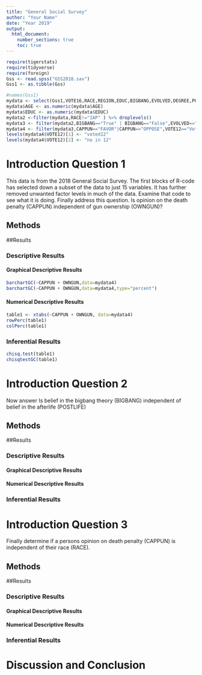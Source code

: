 ```yaml
---
title: "General Social Survey"
author: "Your Name"
date: "Year 2019"
output: 
  html_document:
    number_sections: true
    toc: true
---
```



```r
require(tigerstats)
require(tidyverse)
require(foreign)
Gss <- read.spss("GSS2018.sav")
Gss1 <- as.tibble(Gss)
```

```r
#names(Gss1)
mydata <- select(Gss1,VOTE16,RACE,REGION,EDUC,BIGBANG,EVOLVED,DEGREE,POSTLIFE,AGE,OWNGUN,CAPPUN,COURTS,POLVIEWS,VOTE12,GOD)
mydata$AGE <- as.numeric(mydata$AGE)
mydata$EDUC <- as.numeric(mydata$EDUC)
mydata2 <-filter(mydata,RACE!="IAP" ) %>% droplevels()
mydata3 <- filter(mydata2,BIGBANG=="True" | BIGBANG=="False",EVOLVED=="True"|EVOLVED=="False",POSTLIFE=="YES"|POSTLIFE=="NO",OWNGUN=="YES"|OWNGUN=="NO",COURTS=="TOO HARSH"|COURTS=="NOT HARSH ENOUGH"|COURTS=="ABOUT RIGHT") %>% droplevels()
mydata4 <- filter(mydata3,CAPPUN=="FAVOR"|CAPPUN=="OPPOSE",VOTE12=="Voted"|VOTE12=="Did not vote",VOTE16=="Voted"|VOTE16=="Did not vote") %>% droplevels()
levels(mydata4$VOTE12)[1] <- "voted12"
levels(mydata4$VOTE12)[2] <- "no in 12"

```



# Introduction Question 1

<!--In this section you explain what you are trying to show.  Where did the data come from?  What is the research or other question you are trying to answer?!-->

This data is from the 2018 General Social Survey. The first blocks of R-code has selected down a subset of the data to just 15 variables. It has further removed unwanted factor levels in much of the data. Examine that code to see what it is doing. Finally address this question.  Is opinion on the death penalty (CAPPUN) independent of gun ownership (OWNGUN)?



## Methods

<!--Decide on your methods:  use "variable analysis" or other appropriate descriptors.  Make sure to choose at least one graphical method and at least one numerical method.!-->


##Results

<!--Divide this section into two sub-sections:  One for your descriptive  results and one for your inferential results.!-->

### Descriptive Results

#### Graphical Descriptive Results

<!--Graphical results here.  Make sure to show your code.  Provide appropriate labels for axes, giving units if possible, and provide a good title for the graph, too.  Use the graphical results to describe the patterns if any that exist in the data as focused toward the research question!-->

```r
barchartGC(~CAPPUN + OWNGUN,data=mydata4)
barchartGC(~CAPPUN + OWNGUN,data=mydata4,type="percent")
```

#### Numerical Descriptive Results

<!--Numerical results go here. Use the numerical results to describe the patterns if any that exist in the data as focused toward the research question!-->
```r
table1 <- xtabs(~CAPPUN + OWNGUN, data=mydata4)
rowPerc(table1)
colPerc(table1)
```

### Inferential Results

<!--State hypothesis clearly.  Make sure your discussion of the inferential test covers all the aspects that the test output produces, such as test statistic, p-value etc.  Make a decision about the null hypothesis, explain the assumptions on which the selected test/procedure was based, and why the chosen procedure satisfys the assumptions and is appropriate to answer the research question!-->
```r
chisq.test(table1)
chisqtestGC(table1)
```


# Introduction Question 2

<!--In this section you explain what you are trying to show.  Where did the data come from?  What is the research or other question you are trying to answer?!-->

Now answer Is belief in the bigbang theory (BIGBANG) independent of belief in the afterlife (POSTLIFE)

## Methods

<!--Decide on your methods:  use "variable analysis" or other appropriate descriptors.  Make sure to choose at least one graphical method and at least one numerical method.!-->

##Results

<!--Divide this section into two sub-sections:  One for your descriptive  results and one for your inferential results.!-->

### Descriptive Results

#### Graphical Descriptive Results

<!--Graphical results here.  Make sure to show your code.  Provide appropriate labels for axes, giving units if possible, and provide a good title for the graph, too.  Use the graphical results to describe the patterns if any that exist in the data as focused toward the research question!-->

#### Numerical Descriptive Results

<!--Numerical results go here. Use the numerical results to describe the patterns if any that exist in the data as focused toward the research question!-->

### Inferential Results

<!--State hypothesis clearly.  Make sure your discussion of the inferential test covers all the aspects that the test output produces, such as test statistic, p-value etc.  Make a decision about the null hypothesis, explain the assumptions on which the selected test/procedure was based, and why the chosen procedure satisfys the assumptions and is appropriate to answer the research question!-->

# Introduction Question 3

<!--In this section you explain what you are trying to show.  Where did the data come from?  What is the research or other question you are trying to answer?!-->

Finally determine if a persons opinion on death penalty (CAPPUN) is independent of their race (RACE).

## Methods

<!--Decide on your methods:  use "variable analysis" or other appropriate descriptors.  Make sure to choose at least one graphical method and at least one numerical method.!-->

##Results

<!--Divide this section into two sub-sections:  One for your descriptive  results and one for your inferential results.!-->

### Descriptive Results

#### Graphical Descriptive Results

<!--Graphical results here.  Make sure to show your code.  Provide appropriate labels for axes, giving units if possible, and provide a good title for the graph, too.  Use the graphical results to describe the patterns if any that exist in the data as focused toward the research question!-->

#### Numerical Descriptive Results

<!--Numerical results go here. Use the numerical results to describe the patterns if any that exist in the data as focused toward the research question!-->

### Inferential Results

<!--State hypothesis clearly.  Make sure your discussion of the inferential test covers all the aspects that the test output produces, such as test statistic, p-value etc.  Make a decision about the null hypothesis, explain the assumptions on which the selected test/procedure was based, and why the chosen procedure satisfys the assumptions and is appropriate to answer the research question!-->


# Discussion and Conclusion

<!--Discussion and conclusion here.  If you found a relationship be sure to consider whether the relationship occurs because one of the variavbles causes the other, or whether they perhasps are related for some other reason.  Watch the chapter 6 videos from the GeorgeTown videos collection.!-->


